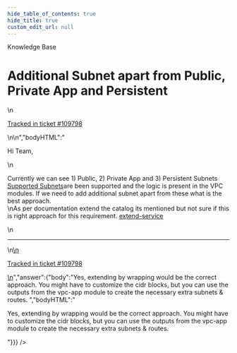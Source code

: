 ```yaml
---
hide_table_of_contents: true
hide_title: true
custom_edit_url: null
---
```



<head>
  <link rel="canonical" href="https://github.com/tnn-tnn-tnn-tnn-tnn-gruntwork-io/knowledge-base/discussions/636" />
</head>

<CenterLayout>
<span className="searchCategory">Knowledge Base</span>
<h1>Additional Subnet apart from Public, Private App and Persistent</h1>
<GitHub discussion={{"id":"D_kwDOF8slf84ASLPe","number":636,"author":{"login":"bangupoc"},"title":"Additional Subnet apart from Public, Private App and Persistent","body":"\nHi Team,\r\n\r\nCurrently we can see 1) Public, 2) Private App and 3) Persistent Subnets [Supported Subnets](https://docs.gruntwork.io/guides/build-it-yourself/vpc/core-concepts/subnets)are been supported and the logic is present in the VPC modules. If we need to add additional subnet apart from these what is the best approach. \r\nAs per documentation extend the catalog its mentioned but not sure if this is right approach for this requirement. [extend-service](https://docs.gruntwork.io/reference/services/intro/create-your-own-service-catalog#extend-gruntwork-services)\n\n---\n\n<ins datetime=\"2023-01-17T11:54:23Z\">\n  <p><a href=\"https://support.gruntwork.io/hc/requests/109798\">Tracked in ticket #109798</a></p>\n</ins>\n","bodyHTML":"<p dir=\"auto\">Hi Team,</p>\n<p dir=\"auto\">Currently we can see 1) Public, 2) Private App and 3) Persistent Subnets <a href=\"https://docs.gruntwork.io/guides/build-it-yourself/vpc/core-concepts/subnets\" rel=\"nofollow\">Supported Subnets</a>are been supported and the logic is present in the VPC modules. If we need to add additional subnet apart from these what is the best approach.<br>\nAs per documentation extend the catalog its mentioned but not sure if this is right approach for this requirement. <a href=\"https://docs.gruntwork.io/reference/services/intro/create-your-own-service-catalog#extend-gruntwork-services\" rel=\"nofollow\">extend-service</a></p>\n<hr>\n<ins datetime=\"2023-01-17T11:54:23Z\">\n  <p dir=\"auto\"><a href=\"https://support.gruntwork.io/hc/requests/109798\" rel=\"nofollow\">Tracked in ticket #109798</a></p>\n</ins>","answer":{"body":"Yes, extending by wrapping would be the correct approach. You might have to customize the cidr blocks, but you can use the outputs from the vpc-app module to create the necessary extra subnets & routes. ","bodyHTML":"<p dir=\"auto\">Yes, extending by wrapping would be the correct approach. You might have to customize the cidr blocks, but you can use the outputs from the vpc-app module to create the necessary extra subnets &amp; routes.</p>"}}} />

</CenterLayout>
  

<!-- ##DOCS-SOURCER-START
{
  "sourcePlugin": "github-discussions",
  "hash": "6f93ce1943fe7edb9eb921114261750a"
}
##DOCS-SOURCER-END -->
